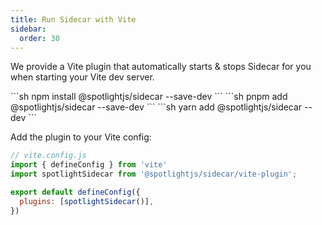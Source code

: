 ```yaml
---
title: Run Sidecar with Vite
sidebar:
  order: 30
---
```



We provide a Vite plugin that automatically starts & stops Sidecar for you when starting your Vite dev server.

<Tabs>
  <TabItem label="npm">
    ```sh
    npm install @spotlightjs/sidecar --save-dev
    ```
  </TabItem>
  <TabItem label="pnpm">
    ```sh
    pnpm add @spotlightjs/sidecar --save-dev
    ```
  </TabItem>
    <TabItem label="yarn">
    ```sh
    yarn add @spotlightjs/sidecar --dev
    ```
  </TabItem>
</Tabs>

Add the plugin to your Vite config:

```js {3, 6}
// vite.config.js
import { defineConfig } from 'vite'
import spotlightSidecar from '@spotlightjs/sidecar/vite-plugin';

export default defineConfig({
  plugins: [spotlightSidecar()],
})
```
